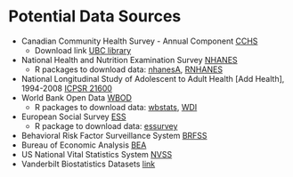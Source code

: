 # Potential Data Sources

- Canadian Community Health Survey - Annual Component [CCHS](https://www150.statcan.gc.ca/n1/en/catalogue/11-625-X)
    - Download link [UBC library](http://dvn.library.ubc.ca/) 
- National Health and Nutrition Examination Survey [NHANES](https://www.cdc.gov/nchs/nhanes/index.htm)
    - R packages to download data: [nhanesA](https://cran.r-project.org/web/packages/nhanesA/vignettes/Introducing_nhanesA.html), [RNHANES](https://cran.r-project.org/web/packages/RNHANES/vignettes/introduction.html) 
- National Longitudinal Study of Adolescent to Adult Health [Add Health], 1994-2008 [ICPSR 21600](http://www.icpsr.umich.edu/icpsrweb/DSDR/studies/21600)
- World Bank Open Data [WBOD](https://data.worldbank.org/)
    - R packages to download data: [wbstats](https://cran.r-project.org/web/packages/wbstats/vignettes/Using_the_wbstats_package.html), [WDI](https://cran.r-project.org/web/packages/WDI/index.html)
- European Social Survey [ESS](http://www.europeansocialsurvey.org/)
    - R package to download data: [essurvey](https://cran.r-project.org/web/packages/essurvey/vignettes/intro_ess.html) 
- Behavioral Risk Factor Surveillance System [BRFSS](https://www.cdc.gov/brfss/data_documentation/index.htm)
- Bureau of Economic Analysis [BEA](http://www.bea.gov/)
- US National Vital Statistics System [NVSS](https://www.cdc.gov/nchs/nvss/vsrr.htm)
- Vanderbilt Biostatistics Datasets [link](http://biostat.mc.vanderbilt.edu/wiki/Main/DataSets)
